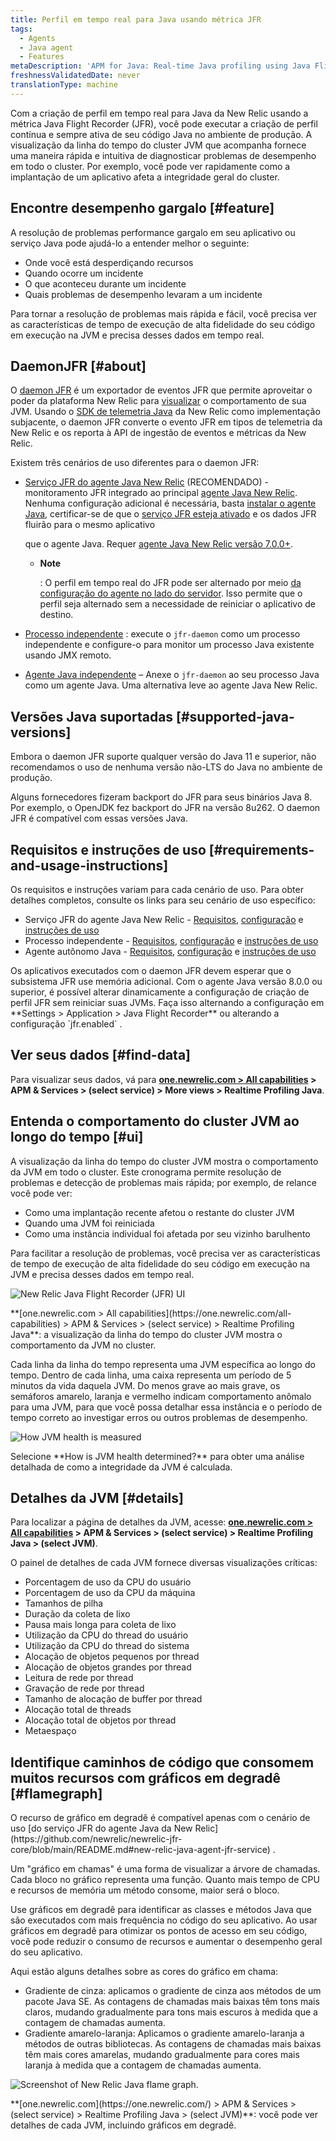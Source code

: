 ```yaml
---
title: Perfil em tempo real para Java usando métrica JFR
tags:
  - Agents
  - Java agent
  - Features
metaDescription: 'APM for Java: Real-time Java profiling using Java Flight Recorder (JFR) metrics.'
freshnessValidatedDate: never
translationType: machine
---
```





Com a criação de perfil em tempo real para Java da New Relic usando a métrica Java Flight Recorder (JFR), você pode executar a criação de perfil contínua e sempre ativa de seu código Java no ambiente de produção. A visualização da linha do tempo do cluster JVM que acompanha fornece uma maneira rápida e intuitiva de diagnosticar problemas de desempenho em todo o cluster. Por exemplo, você pode ver rapidamente como a implantação de um aplicativo afeta a integridade geral do cluster.

## Encontre desempenho gargalo [#feature]

A resolução de problemas performance gargalo em seu aplicativo ou serviço Java pode ajudá-lo a entender melhor o seguinte:

* Onde você está desperdiçando recursos
* Quando ocorre um incidente
* O que aconteceu durante um incidente
* Quais problemas de desempenho levaram a um incidente

Para tornar a resolução de problemas mais rápida e fácil, você precisa ver as características de tempo de execução de alta fidelidade do seu código em execução na JVM e precisa desses dados em tempo real.

## DaemonJFR [#about]

O [daemon JFR](https://github.com/newrelic/newrelic-jfr-core) é um exportador de eventos JFR que permite aproveitar o poder da plataforma New Relic para [visualizar](#find-data) o comportamento de sua JVM. Usando o [SDK de telemetria Java](https://github.com/newrelic/newrelic-telemetry-sdk-java) da New Relic como implementação subjacente, o daemon JFR converte o evento JFR em tipos de telemetria da New Relic e os reporta à API de ingestão de eventos e métricas da New Relic.

Existem três cenários de uso diferentes para o daemon JFR:

* [Serviço JFR do agente Java New Relic](https://github.com/newrelic/newrelic-jfr-core/blob/main/README.md#new-relic-java-agent-jfr-service) (RECOMENDADO) - monitoramento JFR integrado ao principal [agente Java New Relic](/docs/agents/java-agent/). Nenhuma configuração adicional é necessária, basta [instalar o agente Java](/docs/agents/java-agent/installation/install-java-agent/), certificar-se de que o [serviço JFR esteja ativado](/docs/agents/java-agent/configuration/java-agent-configuration-config-file/#jfr-real-time-profiling) e os dados JFR fluirão para o mesmo aplicativo

  <InlinePopover type="apm"/>

  que o agente Java. Requer [agente Java New Relic versão 7.0.0+](/docs/release-notes/agent-release-notes/java-release-notes/java-agent-700/).

  * <DoNotTranslate>**Note**</DoNotTranslate>

    : O perfil em tempo real do JFR pode ser alternado por meio [da configuração do agente no lado do servidor](/docs/apm/agents/manage-apm-agents/configuration/server-side-agent-configuration/). Isso permite que o perfil seja alternado sem a necessidade de reiniciar o aplicativo de destino.

* [Processo independente](https://github.com/newrelic/newrelic-jfr-core/blob/main/README.md#standalone-process) : execute o `jfr-daemon` como um processo independente e configure-o para monitor um processo Java existente usando JMX remoto.

* [Agente Java independente](https://github.com/newrelic/newrelic-jfr-core/blob/main/README.md#standalone-java-agent) – Anexe o `jfr-daemon` ao seu processo Java como um agente Java. Uma alternativa leve ao agente Java New Relic.

## Versões Java suportadas [#supported-java-versions]

Embora o daemon JFR suporte qualquer versão do Java 11 e superior, não recomendamos o uso de nenhuma versão não-LTS do Java no ambiente de produção.

Alguns fornecedores fizeram backport do JFR para seus binários Java 8. Por exemplo, o OpenJDK fez backport do JFR na versão 8u262. O daemon JFR é compatível com essas versões Java.

## Requisitos e instruções de uso [#requirements-and-usage-instructions]

Os requisitos e instruções variam para cada cenário de uso. Para obter detalhes completos, consulte os links para seu cenário de uso específico:

* Serviço JFR do agente Java New Relic - [Requisitos](https://github.com/newrelic/newrelic-jfr-core/blob/main/README.md#requirements-for-new-relic-java-agent-jfr-service), [configuração](https://github.com/newrelic/newrelic-jfr-core/blob/main/README.md#configuration-for-new-relic-java-agent-jfr-service) e [instruções de uso](https://github.com/newrelic/newrelic-jfr-core/blob/main/README.md#usage-for-new-relic-java-agent-jfr-service)
* Processo independente - [Requisitos](https://github.com/newrelic/newrelic-jfr-core/blob/main/README.md#requirements-for-standalone-process), [configuração](https://github.com/newrelic/newrelic-jfr-core/blob/main/README.md#configuration-for-standalone-usage) e [instruções de uso](https://github.com/newrelic/newrelic-jfr-core/blob/main/README.md#usage-for-standalone-process)
* Agente autônomo Java - [Requisitos](https://github.com/newrelic/newrelic-jfr-core/blob/main/README.md#requirements-for-standalone-java-agent), [configuração](https://github.com/newrelic/newrelic-jfr-core/blob/main/README.md#configuration-for-standalone-usage) e [instruções de uso](https://github.com/newrelic/newrelic-jfr-core/blob/main/README.md#usage-for-standalone-java-agent)

<Callout variant="important">
  Os aplicativos executados com o daemon JFR devem esperar que o subsistema JFR use memória adicional.
</Callout>

<Callout variant="tip">
  Com o agente Java versão 8.0.0 ou superior, é possível alterar dinamicamente a configuração de criação de perfil JFR sem reiniciar suas JVMs. Faça isso alternando a configuração em <DoNotTranslate>**Settings > Application > Java Flight Recorder**</DoNotTranslate> ou alterando a configuração `jfr.enabled` .
</Callout>

## Ver seus dados [#find-data]

Para visualizar seus dados, vá para <DoNotTranslate>**[one.newrelic.com > All capabilities](https://one.newrelic.com/all-capabilities) > APM & Services > (select service) > More views > Realtime Profiling Java**</DoNotTranslate>.

## Entenda o comportamento do cluster JVM ao longo do tempo [#ui]

A visualização da linha do tempo do cluster JVM mostra o comportamento da JVM em todo o cluster. Este cronograma permite resolução de problemas e detecção de problemas mais rápida; por exemplo, de relance você pode ver:

* Como uma implantação recente afetou o restante do cluster JVM
* Quando uma JVM foi reiniciada
* Como uma instância individual foi afetada por seu vizinho barulhento

Para facilitar a resolução de problemas, você precisa ver as características de tempo de execução de alta fidelidade do seu código em execução na JVM e precisa desses dados em tempo real.

<img
  title="new-relic-one-java-flight-record-ui"
  alt="New Relic Java Flight Recorder (JFR) UI"
  src={apmJavaFlightRecordUI}
/>

<figcaption>
  <DoNotTranslate>**[one.newrelic.com > All capabilities](https://one.newrelic.com/all-capabilities) > APM & Services > (select service) > Realtime Profiling Java**</DoNotTranslate>: a visualização da linha do tempo do cluster JVM mostra o comportamento da JVM no cluster.
</figcaption>

Cada linha da linha do tempo representa uma JVM específica ao longo do tempo. Dentro de cada linha, uma caixa representa um período de 5 minutos da vida daquela JVM. Do menos grave ao mais grave, os semáforos amarelo, laranja e vermelho indicam comportamento anômalo para uma JVM, para que você possa detalhar essa instância e o período de tempo correto ao investigar erros ou outros problemas de desempenho.

<img
  title="JVM-health-info"
  alt="How JVM health is measured"
  src={apmJavaJVMHealthUI}
/>

<figcaption>
  Selecione <DoNotTranslate>**How is JVM health determined?**</DoNotTranslate> para obter uma análise detalhada de como a integridade da JVM é calculada.
</figcaption>

## Detalhes da JVM [#details]

Para localizar a página de detalhes da JVM, acesse: <DoNotTranslate>**[one.newrelic.com > All capabilities](https://one.newrelic.com/all-capabilities) > APM & Services > (select service) > Realtime Profiling Java > (select JVM)**</DoNotTranslate>.

O painel de detalhes de cada JVM fornece diversas visualizações críticas:

* Porcentagem de uso da CPU do usuário
* Porcentagem de uso da CPU da máquina
* Tamanhos de pilha
* Duração da coleta de lixo
* Pausa mais longa para coleta de lixo
* Utilização da CPU do thread do usuário
* Utilização da CPU do thread do sistema
* Alocação de objetos pequenos por thread
* Alocação de objetos grandes por thread
* Leitura de rede por thread
* Gravação de rede por thread
* Tamanho de alocação de buffer por thread
* Alocação total de threads
* Alocação total de objetos por thread
* Metaespaço

## Identifique caminhos de código que consomem muitos recursos com gráficos em degradê [#flamegraph]

<Callout variant="important">
  O recurso de gráfico em degradê é compatível apenas com o cenário de uso [do serviço JFR do agente Java da New Relic](https://github.com/newrelic/newrelic-jfr-core/blob/main/README.md#new-relic-java-agent-jfr-service) .
</Callout>

Um "gráfico em chamas" é uma forma de visualizar a árvore de chamadas. Cada bloco no gráfico representa uma função. Quanto mais tempo de CPU e recursos de memória um método consome, maior será o bloco.

Use gráficos em degradê para identificar as classes e métodos Java que são executados com mais frequência no código do seu aplicativo. Ao usar gráficos em degradê para otimizar os pontos de acesso em seu código, você pode reduzir o consumo de recursos e aumentar o desempenho geral do seu aplicativo.

Aqui estão alguns detalhes sobre as cores do gráfico em chama:

* Gradiente de cinza: aplicamos o gradiente de cinza aos métodos de um pacote Java SE. As contagens de chamadas mais baixas têm tons mais claros, mudando gradualmente para tons mais escuros à medida que a contagem de chamadas aumenta.
* Gradiente amarelo-laranja: Aplicamos o gradiente amarelo-laranja a métodos de outras bibliotecas. As contagens de chamadas mais baixas têm mais cores amarelas, mudando gradualmente para cores mais laranja à medida que a contagem de chamadas aumenta.

<img
  title="Screenshot of New Relic Java flame graph"
  alt="Screenshot of New Relic Java flame graph."
  src={apmJavaJfrFlamegraphs}
/>

<figcaption>
  <DoNotTranslate>**[one.newrelic.com](https://one.newrelic.com/) > APM & Services > (select service) > Realtime Profiling Java > (select JVM)**</DoNotTranslate>: você pode ver detalhes de cada JVM, incluindo gráficos em degradê.
</figcaption>
